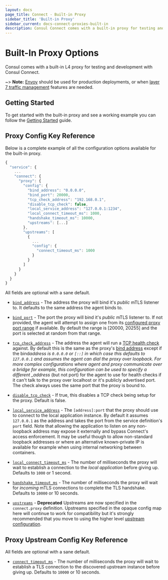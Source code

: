```yaml
---
layout: docs
page_title: Connect - Built-in Proxy
sidebar_title: 'Built-in Proxy'
sidebar_current: docs-connect-proxies-built-in
description: Consul Connect comes with a built-in proxy for testing and development.
---
```


# Built-In Proxy Options

Consul comes with a built-in L4 proxy for testing and development with Consul
Connect.

~> **Note:** [Envoy](https://www.consul.io/docs/connect/proxies/envoy.html) should be used for production deployments, or when [layer 7 traffic management](https://www.consul.io/docs/connect/l7-traffic-management.html) features are needed.

## Getting Started

To get started with the built-in proxy and see a working example you can follow the [Getting Started](https://learn.hashicorp.com/consul/getting-started/connect) guide.

## Proxy Config Key Reference

Below is a complete example of all the configuration options available
for the built-in proxy.

```javascript
{
  "service": {
    ...
    "connect": {
      "proxy": {
        "config": {
          "bind_address": "0.0.0.0",
          "bind_port": 20000,
          "tcp_check_address": "192.168.0.1",
          "disable_tcp_check": false,
          "local_service_address": "127.0.0.1:1234",
          "local_connect_timeout_ms": 1000,
          "handshake_timeout_ms": 10000,
          "upstreams": [...]
        },
        "upstreams": [
          {
            ...
            "config": {
              "connect_timeout_ms": 1000
            }
          }
        ]
      }
    }
  }
}
```

All fields are optional with a sane default.

- <a name="bind_address"></a>
  <a href="#bind_address">`bind_address`</a> - The address the proxy will bind it's
  _public_ mTLS listener to. It defaults to the same address the agent binds to.

- <a name="bind_port"></a>
  <a href="#bind_port">`bind_port`</a> - The port the proxy will bind it's _public_
  mTLS listener to. If not provided, the agent will attempt to assign one from its
  [configured proxy port range](/docs/agent/options.html#proxy_min_port) if available.
  By default the range is [20000, 20255] and the port is selected at random from
  that range.

- <a name="tcp_check_address"></a>
  <a href="#tcp_check_address">`tcp_check_address`</a> - The address the agent will
  run a [TCP health check](/docs/agent/checks.html) against. By default this is the
  same as the proxy's [bind address](#bind_address) except if the bind*address is
  `0.0.0.0` or `[::]` in which case this defaults to `127.0.0.1` and assumes the
  agent can dial the proxy over loopback. For more complex configurations where agent
  and proxy communicate over a bridge for example, this configuration can be used
  to specify a different \_address* (but not port) for the agent to use for health
  checks if it can't talk to the proxy over localhost or it's publicly advertised
  port. The check always uses the same port that the proxy is bound to.

- <a name="disable_tcp_check"></a>
  <a href="#disable_tcp_check">`disable_tcp_check`</a> - If true, this disables a
  TCP check being setup for the proxy. Default is false.

- <a name="local_service_address"></a>
  <a href="#local_service_address">`local_service_address`</a> - The `[address]:port`
  that the proxy should use to connect to the local application instance. By default
  it assumes `127.0.0.1` as the address and takes the port from the service definition's
  `port` field. Note that allowing the application to listen on any non-loopback
  address may expose it externally and bypass Connect's access enforcement. It may
  be useful though to allow non-standard loopback addresses or where an alternative
  known-private IP is available for example when using internal networking between
  containers.

- <a name="local_connect_timeout_ms"></a>
  <a href="#local_connect_timeout_ms">`local_connect_timeout_ms`</a> - The number
  of milliseconds the proxy will wait to establish a connection to the _local application_
  before giving up. Defaults to `1000` or 1 second.

- <a name="handshake_timeout_ms"></a>
  <a href="#handshake_timeout_ms">`handshake_timeout_ms`</a> - The number of milliseconds
  the proxy will wait for _incoming_ mTLS connections to complete the TLS handshake.
  Defaults to `10000` or 10 seconds.

- <a name="upstreams"></a>
  <a href="#upstreams">`upstreams`</a> - **Deprecated** Upstreams are now specified
  in the `connect.proxy` definition. Upstreams specified in the opaque config map
  here will continue to work for compatibility but it's strongly recommended that
  you move to using the higher level [upstream configuration](/docs/connect/registration/service-registration.html#upstream-configuration-reference).

## Proxy Upstream Config Key Reference

All fields are optional with a sane default.

- <a name="connect_timeout_ms"></a>
  <a href="#connect_timeout_ms">`connect_timeout_ms`</a> - The number of milliseconds
  the proxy will wait to establish a TLS connection to the discovered upstream instance
  before giving up. Defaults to `10000` or 10 seconds.
